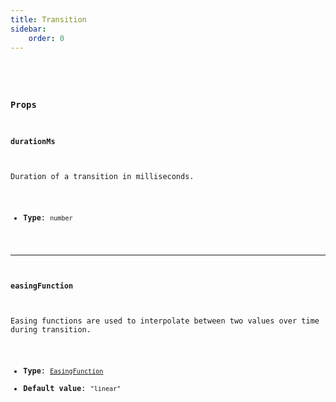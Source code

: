 ```yaml
---
title: Transition
sidebar:
    order: 0
---
```


<CollapsibleDetails summaryTitle='Type definitions' open>
<Code code={`
type Transition {
    durationMs: number;
    easingFunction?: EasingFunction | null;
}
`} lang='tsx' />
</CollapsibleDetails>

### Props

#### durationMs
Duration of a transition in milliseconds.

- **Type**: `number`

---

#### easingFunction
Easing functions are used to interpolate between two values over time during transition. 

- **Type**: [`EasingFunction`](/ts-sdk/props/easing-function)
- **Default value**: `"linear"`
